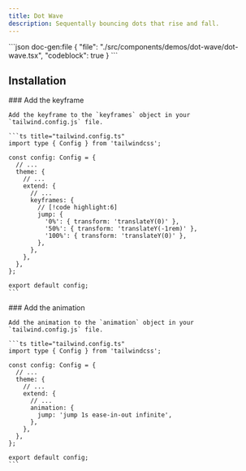 ```yaml
---
title: Dot Wave
description: Sequentally bouncing dots that rise and fall.
---
```


<ComponentPreview name='dot-wave'>
```json doc-gen:file
{
  "file": "./src/components/demos/dot-wave/dot-wave.tsx",
  "codeblock": true
}
```
</ComponentPreview>

## Installation

<Steps>

  <Step>
    ### Add the keyframe

    Add the keyframe to the `keyframes` object in your `tailwind.config.js` file.

    ```ts title="tailwind.config.ts"
    import type { Config } from 'tailwindcss';

    const config: Config = {
      // ...
      theme: {
        // ...
        extend: {
          // ...
          keyframes: {
            // [!code highlight:6]
            jump: {
              '0%': { transform: 'translateY(0)' },
              '50%': { transform: 'translateY(-1rem)' },
              '100%': { transform: 'translateY(0)' },
            },
          },
        },
      },
    };

    export default config;
    ```

  </Step>

  <Step>
    ### Add the animation

    Add the animation to the `animation` object in your `tailwind.config.js` file.

    ```ts title="tailwind.config.ts"
    import type { Config } from 'tailwindcss';

    const config: Config = {
      // ...
      theme: {
        // ...
        extend: {
          // ...
          animation: {
            jump: 'jump 1s ease-in-out infinite',
          },
        },
      },
    };

    export default config;
    ```

  </Step>

</Steps>

